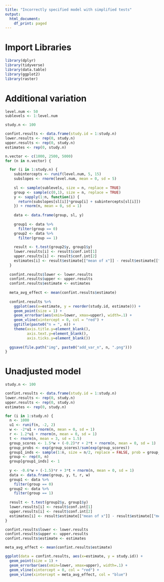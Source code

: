 ```yaml
---
title: "Incorrectly specified model with simplified tests"
output:
  html_document:
    df_print: paged
---
```


# Import Libraries

```r
library(dplyr)
library(tidyverse)
library(data.table)
library(ggplot2)
library(raster)
```

# Additional variation

```r
level.num <- 50
sublevels <- 1:level.num

study.n <- 100

confint.results <- data.frame(study.id = 1:study.n)
lower.results <- rep(0, study.n)
upper.results <- rep(0, study.n)
estimates <- rep(0, study.n)

n.vector <- c(1000, 2500, 5000)
for (n in n.vector) {

  for (i in 1:study.n) {
    subintercepts <- runif(level.num, 5, 15)
    subslopes <- rnorm(level.num, mean = 0, sd = 5)
    
    sl <- sample(sublevels, size = n, replace = TRUE)
    group <- sample(c(0,1), size = n, replace = TRUE)
    y <- sapply(1:n, function(i) {
      return(subslopes[sl[i]]*group[i] + subintercepts[sl[i]])
    }) + rnorm(n, mean = 0, sd = 1)
    
    data <- data.frame(group, sl, y)
    
    group1 <- data %>%
      filter(group == 0)
    group2 <- data %>%
      filter(group == 1)
    
    result <- t.test(group2$y, group1$y)
    lower.results[i] <- result$conf.int[1]
    upper.results[i] <- result$conf.int[2]
    estimates[i] <- result$estimate[["mean of x"]] - result$estimate[["mean of y"]]
  }
  
  confint.results$lower <- lower.results
  confint.results$upper <- upper.results
  confint.results$estimate <- estimates
  
  meta_avg_effect <- mean(confint.results$estimate)
  
  confint.results %>%
    ggplot(aes(x=estimate, y = reorder(study.id, estimate))) +
    geom_point(size = 1) +
    geom_errorbar(aes(xmin=lower, xmax=upper), width=.1) +
    geom_vline(xintercept = 0, col = "red") +
    ggtitle(paste0("n = ", n)) +
    theme(axis.title.y=element_blank(),
          axis.text.y=element_blank(),
          axis.ticks.y=element_blank())
  
  ggsave(file.path("img", paste0("add_var_n", n, ".png")))
}
```

# Unadjusted model

```r
study.n <- 100

confint.results <- data.frame(study.id = 1:study.n)
lower.results <- rep(0, study.n)
upper.results <- rep(0, study.n)
estimates <- rep(0, study.n)

for (i in 1:study.n) {
  n <- 1000
  u1 <- runif(n, -2, 2)
  w <- -2*u1 + rnorm(n, mean = 0, sd = 1)
  r <- 1.2*u1 + rnorm(n, mean = 0, sd = 1)
  t <- rnorm(n, mean = 3, sd = 1.5)
  group_scores <- 1.5*w + (-0.2)*r + 2*t + rnorm(n, mean = 0, sd = 1)
  group_probs <- exp(group_scores)/sum(exp(group_scores))
  group1_inds <- sample(1:n, size = n/2, replace = FALSE, prob = group_probs)
  group <- rep(0, n)
  group[group1_inds] <- 1
  
  y <- -0.6*w + (-1.5)*r + 3*t + rnorm(n, mean = 0, sd = 1)
  data <- data.frame(group, y, t, r, w)
  group1 <- data %>%
    filter(group == 0)
  group2 <- data %>%
    filter(group == 1)
  
  result <- t.test(group2$y, group1$y)
  lower.results[i] <- result$conf.int[1]
  upper.results[i] <- result$conf.int[2]
  estimates[i] <- result$estimate[["mean of x"]] - result$estimate[["mean of y"]]
}

confint.results$lower <- lower.results
confint.results$upper <- upper.results
confint.results$estimate <- estimates

meta_avg_effect <- mean(confint.results$estimate)

ggplot(data = confint.results, aes(x=estimate, y = study.id)) +
  geom_point(size = 1) +
  geom_errorbar(aes(xmin=lower, xmax=upper), width=.1) +
  geom_vline(xintercept = 0, col = "red") +
  geom_vline(xintercept = meta_avg_effect, col = "blue")
```